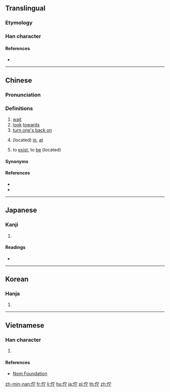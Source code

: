 {{also|伫|仃}}
==Translingual==

===Etymology===
{{Han compound|人|宁|c1=s|c2=p|t1=man|ls=psc}}

===Han character===
{{Han char|rn=9|rad=人|as=05|sn=7|four=23221|canj=OJMN|ids=⿰亻宁}}

====References====
* {{Han ref|kx=0097.220|dkj=00496|dj=0206.110|hdz=10139.020|uh=4F47|ud=20295|bh=A6EE|bd=42734}}

----

==Chinese==
{{zh-forms|s=伫}}

===Pronunciation===
{{zh-pron
|m=zhù
|c=cyu5
|h=
|mn=xm,zz,kh,tn,tc,yl,km,hc:tī/tp,mg:tū/qz,lk:tǐr/sx:tīr
|w=
|mc=y
|oc=y
|ma=
|cat=v
}}

===Definitions===
{{zh-hanzi}}

# [[wait]]
# [[look]] [[towards]]
# [[turn one's back on]]
# {{lb|zh|Min Nan}} (located) [[in]], [[at]]
# {{lb|zh|Min Nan}} to [[exist]], to [[be]] (located)

====Synonyms====
{{zh-dial|在}}

====References====
* {{thcwd|2871}}
* {{thcwda|268}}

----

==Japanese==

===Kanji===
{{ja-kanji|grade=|rs=人05}}

# {{defn|lang=ja|sort=人05}}

====Readings====
* {{ja-readings|on=[[ちょ]] (cho)|kun=[[たたずむ]] (tatazumu)}}

----

==Korean==

===Hanja===
{{ko-hanja|hangeul=저|rv=jeo|mr=chŏ|y=ce}}

# {{defn|lang=ko|sort=人05}}

----

==Vietnamese==

===Han character===
{{vi-hantu|[[giữ]], [[trữ]]|rs=人05}}

# {{defn|lang=vi|sort=人05}}

====References====
* [http://nomfoundation.org/common/nom_details.php?codepoint=4f47 Nom Foundation]

[[zh-min-nan:佇]]
[[fr:佇]]
[[li:佇]]
[[hu:佇]]
[[ja:佇]]
[[pl:佇]]
[[th:佇]]
[[zh:佇]]